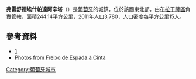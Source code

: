 {{Coord|41|5|28|N|6|48|28|W|type:adm1st_region:PT_dim:100000|display=title}}



'''弗雷舒德埃什帕達阿辛塔'''（{{lang-pt|Freixo de Espada à Cinta}}）是[[葡萄牙|葡萄牙]]的城鎮，位於該國東北部，由[[布拉干薩區|布拉干薩區]]負責管轄，面積244.14平方公里，2011年人口3,780，人口密度每平方公里15人。

==參考資料==
*[http://www.cm-freixoespadacinta.pt/] {{Wayback|url=http://www.cm-freixoespadacinta.pt/ |date=20220624025551 }}
*[http://www.flickr.com/photos/vitor107/sets/72057594098582162/ Photos from Freixo de Espada à Cinta] {{Wayback|url=http://www.flickr.com/photos/vitor107/sets/72057594098582162/ |date=20190417214835 }}

{{Portugal-geo-stub}}
[[Category:葡萄牙城市|Category:葡萄牙城市]]